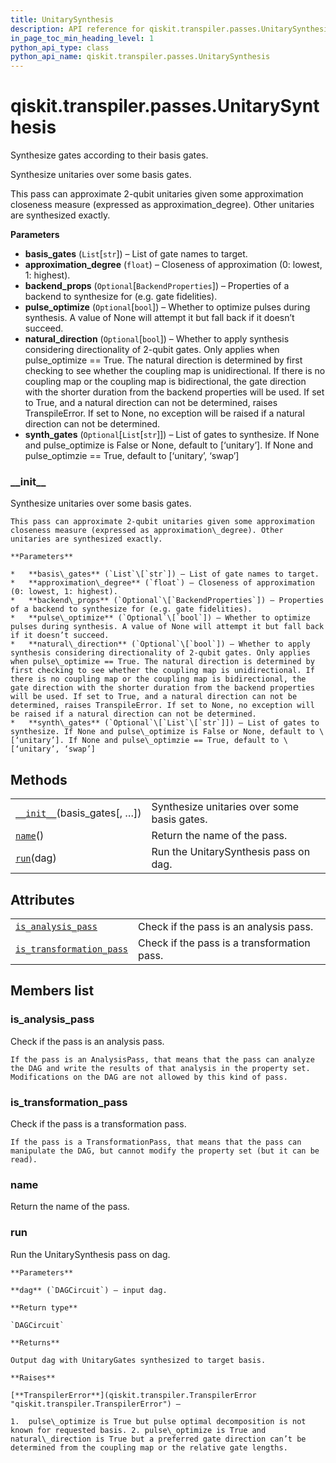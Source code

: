 ```yaml
---
title: UnitarySynthesis
description: API reference for qiskit.transpiler.passes.UnitarySynthesis
in_page_toc_min_heading_level: 1
python_api_type: class
python_api_name: qiskit.transpiler.passes.UnitarySynthesis
---
```


# qiskit.transpiler.passes.UnitarySynthesis

<Class id="qiskit.transpiler.passes.UnitarySynthesis" isDedicatedPage={true} github="https://github.com/qiskit/qiskit/tree/stable/0.18/qiskit/transpiler/passes/synthesis/unitary_synthesis.py" signature="UnitarySynthesis(basis_gates, approximation_degree=1, coupling_map=None, backend_props=None, pulse_optimize=None, natural_direction=None, synth_gates=None)" modifiers="class">
  Synthesize gates according to their basis gates.

  Synthesize unitaries over some basis gates.

  This pass can approximate 2-qubit unitaries given some approximation closeness measure (expressed as approximation\_degree). Other unitaries are synthesized exactly.

  **Parameters**

  *   **basis\_gates** (`List`\[`str`]) – List of gate names to target.
  *   **approximation\_degree** (`float`) – Closeness of approximation (0: lowest, 1: highest).
  *   **backend\_props** (`Optional`\[`BackendProperties`]) – Properties of a backend to synthesize for (e.g. gate fidelities).
  *   **pulse\_optimize** (`Optional`\[`bool`]) – Whether to optimize pulses during synthesis. A value of None will attempt it but fall back if it doesn’t succeed.
  *   **natural\_direction** (`Optional`\[`bool`]) – Whether to apply synthesis considering directionality of 2-qubit gates. Only applies when pulse\_optimize == True. The natural direction is determined by first checking to see whether the coupling map is unidirectional. If there is no coupling map or the coupling map is bidirectional, the gate direction with the shorter duration from the backend properties will be used. If set to True, and a natural direction can not be determined, raises TranspileError. If set to None, no exception will be raised if a natural direction can not be determined.
  *   **synth\_gates** (`Optional`\[`List`\[`str`]]) – List of gates to synthesize. If None and pulse\_optimize is False or None, default to \[‘unitary’]. If None and pulse\_optimzie == True, default to \[‘unitary’, ‘swap’]

  ### \_\_init\_\_

  <Function id="qiskit.transpiler.passes.UnitarySynthesis.__init__" signature="__init__(basis_gates, approximation_degree=1, coupling_map=None, backend_props=None, pulse_optimize=None, natural_direction=None, synth_gates=None)">
    Synthesize unitaries over some basis gates.

    This pass can approximate 2-qubit unitaries given some approximation closeness measure (expressed as approximation\_degree). Other unitaries are synthesized exactly.

    **Parameters**

    *   **basis\_gates** (`List`\[`str`]) – List of gate names to target.
    *   **approximation\_degree** (`float`) – Closeness of approximation (0: lowest, 1: highest).
    *   **backend\_props** (`Optional`\[`BackendProperties`]) – Properties of a backend to synthesize for (e.g. gate fidelities).
    *   **pulse\_optimize** (`Optional`\[`bool`]) – Whether to optimize pulses during synthesis. A value of None will attempt it but fall back if it doesn’t succeed.
    *   **natural\_direction** (`Optional`\[`bool`]) – Whether to apply synthesis considering directionality of 2-qubit gates. Only applies when pulse\_optimize == True. The natural direction is determined by first checking to see whether the coupling map is unidirectional. If there is no coupling map or the coupling map is bidirectional, the gate direction with the shorter duration from the backend properties will be used. If set to True, and a natural direction can not be determined, raises TranspileError. If set to None, no exception will be raised if a natural direction can not be determined.
    *   **synth\_gates** (`Optional`\[`List`\[`str`]]) – List of gates to synthesize. If None and pulse\_optimize is False or None, default to \[‘unitary’]. If None and pulse\_optimzie == True, default to \[‘unitary’, ‘swap’]
  </Function>

  ## Methods

  |                                                                                                                                            |                                             |
  | ------------------------------------------------------------------------------------------------------------------------------------------ | ------------------------------------------- |
  | [`__init__`](#qiskit.transpiler.passes.UnitarySynthesis.__init__ "qiskit.transpiler.passes.UnitarySynthesis.__init__")(basis\_gates\[, …]) | Synthesize unitaries over some basis gates. |
  | [`name`](#qiskit.transpiler.passes.UnitarySynthesis.name "qiskit.transpiler.passes.UnitarySynthesis.name")()                               | Return the name of the pass.                |
  | [`run`](#qiskit.transpiler.passes.UnitarySynthesis.run "qiskit.transpiler.passes.UnitarySynthesis.run")(dag)                               | Run the UnitarySynthesis pass on dag.       |

  ## Attributes

  |                                                                                                                                                                  |                                             |
  | ---------------------------------------------------------------------------------------------------------------------------------------------------------------- | ------------------------------------------- |
  | [`is_analysis_pass`](#qiskit.transpiler.passes.UnitarySynthesis.is_analysis_pass "qiskit.transpiler.passes.UnitarySynthesis.is_analysis_pass")                   | Check if the pass is an analysis pass.      |
  | [`is_transformation_pass`](#qiskit.transpiler.passes.UnitarySynthesis.is_transformation_pass "qiskit.transpiler.passes.UnitarySynthesis.is_transformation_pass") | Check if the pass is a transformation pass. |

  ## Members list

  ### is\_analysis\_pass

  <Attribute id="qiskit.transpiler.passes.UnitarySynthesis.is_analysis_pass">
    Check if the pass is an analysis pass.

    If the pass is an AnalysisPass, that means that the pass can analyze the DAG and write the results of that analysis in the property set. Modifications on the DAG are not allowed by this kind of pass.
  </Attribute>

  ### is\_transformation\_pass

  <Attribute id="qiskit.transpiler.passes.UnitarySynthesis.is_transformation_pass">
    Check if the pass is a transformation pass.

    If the pass is a TransformationPass, that means that the pass can manipulate the DAG, but cannot modify the property set (but it can be read).
  </Attribute>

  ### name

  <Function id="qiskit.transpiler.passes.UnitarySynthesis.name" signature="name()">
    Return the name of the pass.
  </Function>

  ### run

  <Function id="qiskit.transpiler.passes.UnitarySynthesis.run" signature="run(dag)">
    Run the UnitarySynthesis pass on dag.

    **Parameters**

    **dag** (`DAGCircuit`) – input dag.

    **Return type**

    `DAGCircuit`

    **Returns**

    Output dag with UnitaryGates synthesized to target basis.

    **Raises**

    [**TranspilerError**](qiskit.transpiler.TranspilerError "qiskit.transpiler.TranspilerError") –

    1.  pulse\_optimize is True but pulse optimal decomposition is not known for requested basis. 2. pulse\_optimize is True and natural\_direction is True but a preferred gate direction can’t be determined from the coupling map or the relative gate lengths.
  </Function>
</Class>

